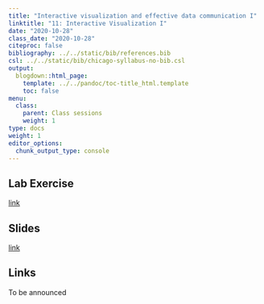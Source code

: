 ```yaml
---
title: "Interactive visualization and effective data communication I"
linktitle: "11: Interactive Visualization I"
date: "2020-10-28"
class_date: "2020-10-28"
citeproc: false
bibliography: ../../static/bib/references.bib
csl: ../../static/bib/chicago-syllabus-no-bib.csl
output:
  blogdown::html_page:
    template: ../../pandoc/toc-title_html.template
    toc: false
menu:
  class:
    parent: Class sessions
    weight: 1
type: docs
weight: 1
editor_options: 
  chunk_output_type: console
---
```


## Lab Exercise

[link](/PM566/assignment/11-lab)

## Slides

[link](/PM566/slides/11-interactive-viz/slides.html)

## Links

To be announced
